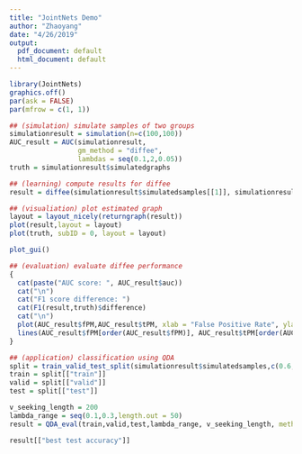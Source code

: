 ```yaml
---
title: "JointNets Demo"
author: "Zhaoyang"
date: "4/26/2019"
output:
  pdf_document: default
  html_document: default
---
```


```r
library(JointNets)
graphics.off()
par(ask = FALSE)
par(mfrow = c(1, 1))
```

```r
## (simulation) simulate samples of two groups
simulationresult = simulation(n=c(100,100))
AUC_result = AUC(simulationresult,
                 gm_method = "diffee",
                 lambdas = seq(0.1,2,0.05))
truth = simulationresult$simulatedgraphs
```

```r
## (learning) compute results for diffee
result = diffee(simulationresult$simulatedsamples[[1]], simulationresult$simulatedsamples[[2]], 0.45)
```


```r
## (visualiation) plot estimated graph
layout = layout_nicely(returngraph(result))
plot(result,layout = layout)
plot(truth, subID = 0, layout = layout)
```

```r
plot_gui()
```

```r
## (evaluation) evaluate diffee performance
{
  cat(paste("AUC score: ", AUC_result$auc))
  cat("\n")
  cat("F1 score difference: ")
  cat(F1(result,truth)$difference)
  cat("\n")
  plot(AUC_result$fPM,AUC_result$tPM, xlab = "False Positive Rate", ylab = "True Positive Rate", main = "ROC")
  lines(AUC_result$fPM[order(AUC_result$fPM)], AUC_result$tPM[order(AUC_result$fPM)], xlim=range(AUC_result$fPM), ylim=range(AUC_result$tPM))
}
```


```r

## (application) classification using QDA
split = train_valid_test_split(simulationresult$simulatedsamples,c(0.6,0.2,0.2),1000)
train = split[["train"]]
valid = split[["valid"]]
test = split[["test"]]

v_seeking_length = 200
lambda_range = seq(0.1,0.3,length.out = 50)
result = QDA_eval(train,valid,test,lambda_range, v_seeking_length, method = "diffee")

result[["best test accuracy"]]

```


